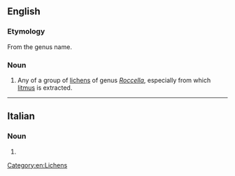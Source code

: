 {{also|Roccella}}
==English==
{{rfi|en}}
{{wikipedia|Rocella (lichen)}}
{{wikispecies}}

===Etymology===
From the genus name.

===Noun===
{{en-noun}}

# Any of a group of [[lichen]]s of genus ''[[Roccella]]'', especially {{taxlink|Rocella tinctoria|species|noshow=1}} from which [[litmus]] is extracted.

[[Category:en:Lichens]]

----

==Italian==

===Noun===
{{it-noun|f}}

# {{l|en|roccella}}

{{C|it|Lichens}}